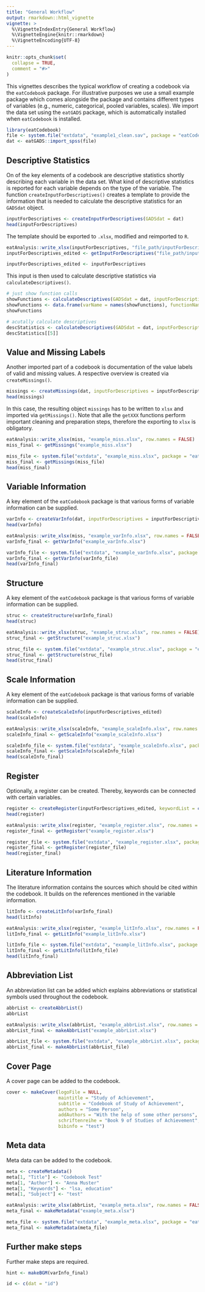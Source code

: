 ---
title: "General Workflow"
output: rmarkdown::html_vignette
vignette: >
  %\VignetteIndexEntry{General Workflow}
  %\VignetteEngine{knitr::rmarkdown}
  %\VignetteEncoding{UTF-8}
---

```{r, include = FALSE}
knitr::opts_chunk$set(
  collapse = TRUE,
  comment = "#>"
)
```

This vignettes describes the typical workflow of creating a codebook via the `eatCodebook` package. For illustrative purposes we use a small example package which comes alongside the package and contains different types of variables (e.g., numeric, categorical, pooled variables, scales). We import the data set using the `eatGADS` package, which is automatically installed when `eatCodebook` is installed.

```{r setup}
library(eatCodebook)
file <- system.file("extdata", "example1_clean.sav", package = "eatCodebook")
dat <- eatGADS::import_spss(file)
```

## Descriptive Statistics
On of the key elements of a codebook are descriptive statistics shortly describing each variable in the data set. What kind of descriptive statistics is reported for each variable depends on the type of the variable. The function `createInputForDescriptives()` creates a template to provide the information that is needed to calculate the descriptive statistics for an `GADSdat` object.

```{r createInputForDescriptives}
inputForDescriptives <- createInputForDescriptives(GADSdat = dat)
head(inputForDescriptives)
```

The template should be exported to `.xlsx`, modified and reimported to `R`.

```{r export varinfo, eval=FALSE}
eatAnalysis::write_xlsx(inputForDescriptives, "file_path/inputForDescriptives.xlsx")
inputForDescriptives_edited <- getInputForDescriptives("file_path/inputForDescriptives.xlsx")
```

```{r edit varinfo, echo=FALSE}
inputForDescriptives_edited <- inputForDescriptives
```


This input is then used to calculate descriptive statistics via `calculateDescriptives()`.

```{r calculate descr}
# just show function calls
showFunctions <- calculateDescriptives(GADSdat = dat, inputForDescriptives = inputForDescriptives_edited, showCallOnly = TRUE)
showFunctions <- data.frame(varName = names(showFunctions), functionName = as.vector(showFunctions), stringsAsFactors = FALSE)
showFunctions

# acutally calculate descriptives
descStatistics <- calculateDescriptives(GADSdat = dat, inputForDescriptives = inputForDescriptives_edited, showCallOnly = FALSE)
descStatistics[[5]]
```


## Value and Missing Labels
Another imported part of a codebook is documentation of the value labels of valid and missing values. A respective overview is created via `createMissings()`.

```{r create missings}
missings <- createMissings(dat, inputForDescriptives = inputForDescriptives_edited)
head(missings)
```

In this case, the resulting object `missings` has to be written to `xlsx` and imported via `getMissings()`. Note that alle the `getXXX` functions perform important cleaning and preparation steps, therefore the exporting to `xlsx` is obligatory.

```{r write missings, eval = FALSE}
eatAnalysis::write_xlsx(miss, "example_miss.xlsx", row.names = FALSE)
miss_final <- getMissings("example_miss.xlsx")
```

```{r load missings, eval = TRUE, echo = FALSE}
miss_file <- system.file("extdata", "example_miss.xlsx", package = "eatCodebook")
miss_final <- getMissings(miss_file)
head(miss_final)
```


## Variable Information
A key element of the `eatCodebook` package is that various forms of variable information can be supplied.

```{r create varInfo}
varInfo <- createVarInfo(dat, inputForDescriptives = inputForDescriptives_edited)
head(varInfo)
```

```{r write varInfo, eval = FALSE}
eatAnalysis::write_xlsx(miss, "example_varInfo.xlsx", row.names = FALSE)
varInfo_final <- getVarInfo("example_varInfo.xlsx")
```

```{r load varInfo, eval = TRUE, echo = FALSE}
varInfo_file <- system.file("extdata", "example_varInfo.xlsx", package = "eatCodebook")
varInfo_final <- getVarInfo(varInfo_file)
head(varInfo_final)
```

## Structure
A key element of the `eatCodebook` package is that various forms of variable information can be supplied.

```{r create struc}
struc <- createStructure(varInfo_final)
head(struc)
```

```{r write struc, eval = FALSE}
eatAnalysis::write_xlsx(struc, "example_struc.xlsx", row.names = FALSE)
struc_final <- getStructure("example_struc.xlsx")
```

```{r load struc, eval = TRUE, echo = FALSE}
struc_file <- system.file("extdata", "example_struc.xlsx", package = "eatCodebook")
struc_final <- getStructure(struc_file)
head(struc_final)
```

## Scale Information
A key element of the `eatCodebook` package is that various forms of variable information can be supplied.

```{r create scaleInfo}
scaleInfo <- createScaleInfo(inputForDescriptives_edited)
head(scaleInfo)
```

```{r write scaleInfo, eval = FALSE}
eatAnalysis::write_xlsx(scaleInfo, "example_scaleInfo.xlsx", row.names = FALSE)
scaleInfo_final <- getScaleInfo("example_scaleInfo.xlsx")
```

```{r load scaleInfo, eval = TRUE, echo = FALSE}
scaleInfo_file <- system.file("extdata", "example_scaleInfo.xlsx", package = "eatCodebook")
scaleInfo_final <- getScaleInfo(scaleInfo_file)
head(scaleInfo_final)
```

## Register
Optionally, a register can be created. Thereby, keywords can be connected with certain variables.

```{r create register}
register <- createRegister(inputForDescriptives_edited, keywordList = c("kw1", "kw2"))
head(register)
```

```{r write register, eval = FALSE}
eatAnalysis::write_xlsx(register, "example_register.xlsx", row.names = FALSE)
register_final <- getRegister("example_register.xlsx")
```

```{r load register, eval = TRUE, echo = FALSE}
register_file <- system.file("extdata", "example_register.xlsx", package = "eatCodebook")
register_final <- getRegister(register_file)
head(register_final)
```

## Literature Information
The literature information contains the sources which should be cited within the codebook. It builds on the references mentioned in the variable information.

```{r create litInfo}
litInfo <- createLitInfo(varInfo_final)
head(litInfo)
```

```{r write litInfo, eval = FALSE}
eatAnalysis::write_xlsx(register, "example_litInfo.xlsx", row.names = FALSE)
litInfo_final <- getLitInfo("example_litInfo.xlsx")
```

```{r load litInfo, eval = TRUE, echo = FALSE}
litInfo_file <- system.file("extdata", "example_litInfo.xlsx", package = "eatCodebook")
litInfo_final <- getLitInfo(litInfo_file)
head(litInfo_final)
```


## Abbreviation List
An abbreviation list can be added which explains abbreviations or statistical symbols used throughout the codebook.

```{r create abbrList}
abbrList <- createAbbrList()
abbrList
```

```{r write abbrList, eval = FALSE}
eatAnalysis::write_xlsx(abbrList, "example_abbrList.xlsx", row.names = FALSE)
abbrList_final <- makeAbbrList("example_abbrList.xlsx")
```

```{r load abbrList, eval = TRUE, echo = FALSE}
abbrList_file <- system.file("extdata", "example_abbrList.xlsx", package = "eatCodebook")
abbrList_final <- makeAbbrList(abbrList_file)
```

## Cover Page
A cover page can be added to the codebook.

```{r create cover}
cover <- makeCover(logoFile = NULL,
                   maintitle = "Study of Achievement",
                   subtitle = "Codebook of Study of Achievement",
                   authors = "Some Person",
                   addAuthors = "With the help of some other persons",
                   schriftenreihe = "Book 9 of Studies of Achievement",
                   bibinfo = "test")
```

## Meta data
Meta data can be added to the codebook.

```{r create meta data}
meta <- createMetadata()
meta[1, "Title"] <- "Codebook Test"
meta[1, "Author"] <- "Anna Muster"
meta[1, "Keywords"] <- "lsa, education"
meta[1, "Subject"] <- "test"
```

```{r write meta data, eval = FALSE}
eatAnalysis::write_xlsx(abbrList, "example_meta.xlsx", row.names = FALSE)
meta_final <- makeMetadata("example_meta.xlsx")
```

```{r load meta data, eval = TRUE, echo = FALSE}
meta_file <- system.file("extdata", "example_meta.xlsx", package = "eatCodebook")
meta_final <- makeMetadata(meta_file)
```

## Further make steps
Further make steps are required.

```{r make steps}
hint <- makeBGM(varInfo_final)

id <- c(dat = "id")
```
